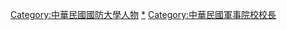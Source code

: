 [[Category:中華民國國防大學人物|Category:中華民國國防大學人物]]
[[Category:中華民國上將|*]]
[[Category:中華民國軍事院校校長|Category:中華民國軍事院校校長]]
